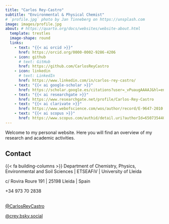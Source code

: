 ```yaml
---
title: "Carlos Rey-Castro"
subtitle: "Environmental & Physical Chemist"
# `profile.jpg` photo by Jan Tinneberg on https://unsplash.com
image: images/profile.jpg
about: # https://quarto.org/docs/websites/website-about.html
  template: trestles
  image-shape: round
  links:
    - text: "{{< ai orcid >}}"
      href: https://orcid.org/0000-0002-9286-4206
    - icon: github
      # text: GitHub
      href: https://github.com/CarlosReyCastro
    - icon: linkedin 
      # text: LinkedIn
      href: https://www.linkedin.com/in/carlos-rey-castro/
    - text: "{{< ai google-scholar >}}"
      href: https://scholar.google.es/citations?user=_vPuaugAAAAJ&hl=en
    - text: "{{< ai researchgate >}}"
      href: https://www.researchgate.net/profile/Carlos-Rey-Castro
    - text: "{{< ai clarivate >}}"
      href: https://www.webofscience.com/wos/author/record/E-9647-2010
    - text: "{{< ai scopus >}}"
      href: https://www.scopus.com/authid/detail.uri?authorId=6507354404
---
```


Welcome to my personal website. Here you will find an overview of my research and academic activities.

## Contact


{{< fa building-columns >}} Department of Chemistry, Physics, Environmental and Soil Sciences \| ETSEAFiV \| University of Lleida

<i class="bi bi-geo-alt-fill"></i> c/ Rovira Roure 191 \| 25198 Lleida \| Spain

<i class="bi bi-telephone-fill"></i> +34 973 70 2838

<i class="bi bi-envelope-at-fill"></i> <script>
var username = 'carlos.rey';
var hostname = 'udl.cat';
var linktext = username + '@' + hostname;
document.write('<a href="' + 'mail' + 'to:' + linktext + '">' + 'email address at UdL' + '</a>');
</script>
<br> <!-- Line break added here -->
<i class="bi bi-twitter-x"></i> [@CarlosReyCastro](https://x.com/CarlosReyCastro)

<i class="fa-brands fa-bluesky"></i> [@crey.bsky.social](https://bsky.app/profile/crey.bsky.social)